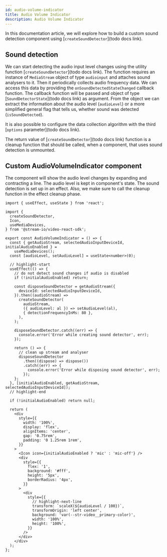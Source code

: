 ```yaml
---
id: audio-volume-indicator
title: Audio Volume Indicator
description: Audio Volume Indicator
---
```


In this documentation article, we will explore how to build a custom sound detection component using [`createSoundDetector`](todo docs link).

## Sound detection
We can start detecting the audio input level changes using the utility function [`createSoundDetector`](todo docs link).  The function requires an instance of `MediaStream` object of type `audioinput` and attaches sound analysers to it. Then it periodically collects audio frequency data. We can access this data by providing the `onSoundDetectedStateChanged` callback function. The callback function will be passed and object of type [`SoundDetectorState`](todo docs link) as argument. From the object we can extract the information about the audio level (`audioLevel`) or a more simplified general flag that tells us, whether sound was detected (`isSoundDetected`).

It is also possible to configure the data collection algorithm with the third [`options` parameter](todo docs link).

The return value of [`createSoundDetector`](todo docs link) function is a cleanup function that should be called, when a component, that uses sound detection is unmounted.

## Custom AudioVolumeIndicator component
The component will show the audio level changes by expanding and contracting a line. The audio level is kept in component's state. The sound detection is set up in an effect. Also, we make sure to call the cleanup function in the effect cleanup phase.


```tsx
import { useEffect, useState } from 'react';

import {
  createSoundDetector,
  Icon,
  useMediaDevices,
} from '@stream-io/video-react-sdk';

export const AudioVolumeIndicator = () => {
  const { getAudioStream, selectedAudioInputDeviceId, initialAudioEnabled } =
    useMediaDevices();
  const [audioLevel, setAudioLevel] = useState<number>(0);

  // highlight-start
  useEffect(() => {
    // do not detect sound changes if audio is disabled
    if (!initialAudioEnabled) return;

    const disposeSoundDetector = getAudioStream({
      deviceId: selectedAudioInputDeviceId,
    }).then((audioStream) =>
      createSoundDetector(
        audioStream,
        ({ audioLevel: al }) => setAudioLevel(al),
        { detectionFrequencyInMs: 80 },
      ),
    );

    disposeSoundDetector.catch((err) => {
      console.error('Error while creating sound detector', err);
    });

    return () => {
      // clean up stream and analyser
      disposeSoundDetector
        .then((dispose) => dispose())
        .catch((err) => {
          console.error('Error while disposing sound detector', err);
        });
    };
  }, [initialAudioEnabled, getAudioStream, selectedAudioInputDeviceId]);
  // highlight-end

  if (!initialAudioEnabled) return null;

  return (
    <div
      style={{
        width: '100%',
        display: 'flex',
        alignItems: 'center',
        gap: '0.75rem',
        padding: '0 1.25rem 1rem',
      }}
    >
      <Icon icon={initialAudioEnabled ? 'mic' : 'mic-off'} />
      <div
        style={{
          flex: '1',
          background: '#fff',
          height: '5px',
          borderRadius: '4px',
        }}
      >
        <div
          style={{
            // highlight-next-line
            transform: `scaleX(${audioLevel / 100})`,
            transformOrigin: 'left center',
            background: 'var(--str-video__primary-color)',
            width: '100%',
            height: '100%',
          }}
        />
      </div>
    </div>
  );
};
```

